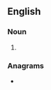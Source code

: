 ==English==

===Noun===
{{head|en|noun form}}

# {{plural of|hiker|lang=en}}

===Anagrams===
* {{anagrams|en|a=ehikrs|Ihrkes|shriek|shrike}}